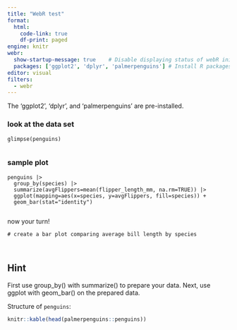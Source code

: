 ```yaml
---
title: "WebR test"
format: 
  html:
    code-link: true
    df-print: paged
engine: knitr
webr: 
  show-startup-message: true    # Disable displaying status of webR initialization
  packages: ['ggplot2', 'dplyr', 'palmerpenguins'] # Install R packages on document open
editor: visual
filters: 
  - webr
---
```


The 'ggplot2', 'dplyr', and 'palmerpenguins' are pre-installed.

### look at the data set

```webr-r

glimpse(penguins)


```

### sample plot

```webr-r

penguins |>
  group_by(species) |>
  summarize(avgFlippers=mean(flipper_length_mm, na.rm=TRUE)) |>
  ggplot(mapping=aes(x=species, y=avgFlippers, fill=species)) +
  geom_bar(stat="identity")


```

now your turn! 

```webr-r
# create a bar plot comparing average bill length by species



```


::: {.callout-tip collapse="true"}
## Hint

First use group_by() with summarize() to prepare your data.
Next, use ggplot with geom_bar() on the prepared data.

Structure of `penguins`:
```r
knitr::kable(head(palmerpenguins::penguins))


```

:::


